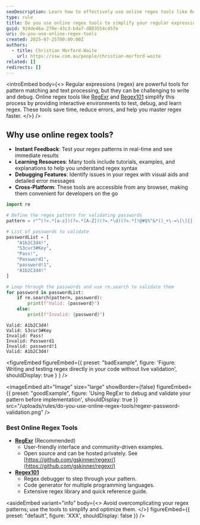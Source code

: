 ```yaml
---
seoDescription: Learn how to effectively use online regex tools like RegExr and Regex101 to simplify and improve your regular expression workflows.
type: rule
title: Do you use online regex tools to simplify your regular expression workflows?
guid: 924de46a-270e-43c3-b4a7-d883554c457e
uri: do-you-use-online-regex-tools
created: 2025-07-25T00:00:00Z
authors:
  - title: Christian Morford-Waite
    url: https://ssw.com.au/people/christian-morford-waite
related: []
redirects: []
---
```


<introEmbed
  body={<>
Regular expressions (regex) are powerful tools for pattern matching and text processing, but they can be challenging to write and debug. Online regex tools like [RegExr](https://regexr.com/) and [Regex101](https://regex101.com/) simplify this process by providing interactive environments to test, debug, and learn regex. These tools save time, reduce errors, and help you master regex faster.
  </>}
/>
## Why use online regex tools?

* **Instant Feedback**: Test your regex patterns in real-time and see immediate results
* **Learning Resources**: Many tools include tutorials, examples, and explanations to help you understand regex syntax
* **Debugging Features**: Identify issues in your regex with visual aids and detailed error messages
* **Cross-Platform**: These tools are accessible from any browser, making them convenient for developers on the go

```python
import re

# Define the regex pattern for validating passwords
pattern = r"^(?=.*[a-z])(?=.*[A-Z])(?=.*\d)(?=.*[!@#$%^&*()_+\-=\[\]{};':\"\\|,.<>\/?]).{8,}$"

# List of passwords to validate
passwordList = [
    "A1b2C3d4!",
    "S3cur3#Key",
    "Pass!",
    "Password1",
    "password!1",
    "A1b2C3d4!"
]

# Loop through the passwords and use re.search to validate them
for password in passwordList:
    if re.search(pattern, password):
        print(f"Valid: {password}")
    else:
        print(f"Invalid: {password}")
```

```code
Valid: A1b2C3d4!
Valid: S3cur3#Key
Invalid: Pass!
Invalid: Password1
Invalid: password!1
Valid: A1b2C3d4!
```

<figureEmbed figureEmbed={{
  preset: "badExample",
  figure: 'Figure: Writing and testing regex directly in your code without live validation',
  shouldDisplay: true
} } />


<imageEmbed
  alt="Image"
  size="large"
  showBorder={false}
  figureEmbed={{
    preset: "goodExample",
    figure: 'Using RegExr to debug and validate your pattern before implementation',
    shouldDisplay: true
  }}
  src="/uploads/rules/do-you-use-online-regex-tools/regexr-password-validation.png"
/>

### Best Online Regex Tools

* **[RegExr](https://regexr.com/)** (Recommended)
  * User-friendly interface and community-driven examples.
  * Open source and can be hosted privately. See [https://github.com/gskinner/regexr/](https://github.com/gskinner/regexr/)
* **[Regex101](https://regex101.com/)**
  * Regex debugger to step through your pattern.
  * Code generator for multiple programming languages.
  * Extensive regex library and quick reference guide.

<asideEmbed
  variant="info"
  body={<>
    Avoid overcomplicating your regex patterns; use the tools to simplify and optimize them.
  </>}
  figureEmbed={{
    preset: "default",
    figure: 'XXX',
    shouldDisplay: false
  }}
/>